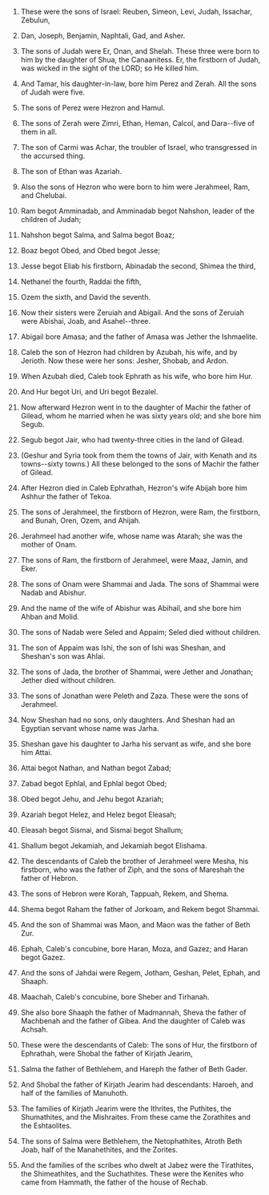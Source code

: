 
1. These were the sons of Israel: Reuben, Simeon, Levi, Judah, Issachar, Zebulun,

2. Dan, Joseph, Benjamin, Naphtali, Gad, and Asher.

3. The sons of Judah were Er, Onan, and Shelah. These three were born to him by the daughter of Shua, the Canaanitess. Er, the firstborn of Judah, was wicked in the sight of the LORD; so He killed him.

4. And Tamar, his daughter-in-law, bore him Perez and Zerah. All the sons of Judah were five.

5. The sons of Perez were Hezron and Hamul.

6. The sons of Zerah were Zimri, Ethan, Heman, Calcol, and Dara--five of them in all.

7. The son of Carmi was Achar, the troubler of Israel, who transgressed in the accursed thing.

8. The son of Ethan was Azariah.

9. Also the sons of Hezron who were born to him were Jerahmeel, Ram, and Chelubai.

10. Ram begot Amminadab, and Amminadab begot Nahshon, leader of the children of Judah;

11. Nahshon begot Salma, and Salma begot Boaz;

12. Boaz begot Obed, and Obed begot Jesse;

13. Jesse begot Eliab his firstborn, Abinadab the second, Shimea the third,

14. Nethanel the fourth, Raddai the fifth,

15. Ozem the sixth, and David the seventh.

16. Now their sisters were Zeruiah and Abigail. And the sons of Zeruiah were Abishai, Joab, and Asahel--three.

17. Abigail bore Amasa; and the father of Amasa was Jether the Ishmaelite.

18. Caleb the son of Hezron had children by Azubah, his wife, and by Jerioth. Now these were her sons: Jesher, Shobab, and Ardon.

19. When Azubah died, Caleb took Ephrath as his wife, who bore him Hur.

20. And Hur begot Uri, and Uri begot Bezalel.

21. Now afterward Hezron went in to the daughter of Machir the father of Gilead, whom he married when he was sixty years old; and she bore him Segub.

22. Segub begot Jair, who had twenty-three cities in the land of Gilead.

23. (Geshur and Syria took from them the towns of Jair, with Kenath and its towns--sixty towns.) All these belonged to the sons of Machir the father of Gilead.

24. After Hezron died in Caleb Ephrathah, Hezron's wife Abijah bore him Ashhur the father of Tekoa.

25. The sons of Jerahmeel, the firstborn of Hezron, were Ram, the firstborn, and Bunah, Oren, Ozem, and Ahijah.

26. Jerahmeel had another wife, whose name was Atarah; she was the mother of Onam.

27. The sons of Ram, the firstborn of Jerahmeel, were Maaz, Jamin, and Eker.

28. The sons of Onam were Shammai and Jada. The sons of Shammai were Nadab and Abishur.

29. And the name of the wife of Abishur was Abihail, and she bore him Ahban and Molid.

30. The sons of Nadab were Seled and Appaim; Seled died without children.

31. The son of Appaim was Ishi, the son of Ishi was Sheshan, and Sheshan's son was Ahlai.

32. The sons of Jada, the brother of Shammai, were Jether and Jonathan; Jether died without children.

33. The sons of Jonathan were Peleth and Zaza. These were the sons of Jerahmeel.

34. Now Sheshan had no sons, only daughters. And Sheshan had an Egyptian servant whose name was Jarha.

35. Sheshan gave his daughter to Jarha his servant as wife, and she bore him Attai.

36. Attai begot Nathan, and Nathan begot Zabad;

37. Zabad begot Ephlal, and Ephlal begot Obed;

38. Obed begot Jehu, and Jehu begot Azariah;

39. Azariah begot Helez, and Helez begot Eleasah;

40. Eleasah begot Sismai, and Sismai begot Shallum;

41. Shallum begot Jekamiah, and Jekamiah begot Elishama.

42. The descendants of Caleb the brother of Jerahmeel were Mesha, his firstborn, who was the father of Ziph, and the sons of Mareshah the father of Hebron.

43. The sons of Hebron were Korah, Tappuah, Rekem, and Shema.

44. Shema begot Raham the father of Jorkoam, and Rekem begot Shammai.

45. And the son of Shammai was Maon, and Maon was the father of Beth Zur.

46. Ephah, Caleb's concubine, bore Haran, Moza, and Gazez; and Haran begot Gazez.

47. And the sons of Jahdai were Regem, Jotham, Geshan, Pelet, Ephah, and Shaaph.

48. Maachah, Caleb's concubine, bore Sheber and Tirhanah.

49. She also bore Shaaph the father of Madmannah, Sheva the father of Machbenah and the father of Gibea. And the daughter of Caleb was Achsah.

50. These were the descendants of Caleb: The sons of Hur, the firstborn of Ephrathah, were Shobal the father of Kirjath Jearim,

51. Salma the father of Bethlehem, and Hareph the father of Beth Gader.

52. And Shobal the father of Kirjath Jearim had descendants: Haroeh, and half of the families of Manuhoth.

53. The families of Kirjath Jearim were the Ithrites, the Puthites, the Shumathites, and the Mishraites. From these came the Zorathites and the Eshtaolites.

54. The sons of Salma were Bethlehem, the Netophathites, Atroth Beth Joab, half of the Manahethites, and the Zorites.

55. And the families of the scribes who dwelt at Jabez were the Tirathites, the Shimeathites, and the Suchathites. These were the Kenites who came from Hammath, the father of the house of Rechab.


